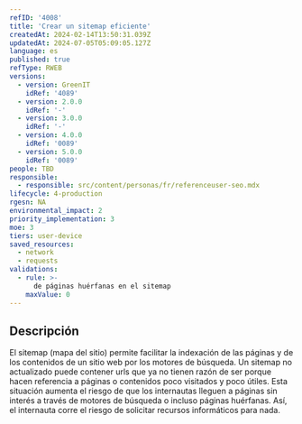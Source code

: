 ```yaml
---
refID: '4008'
title: 'Crear un sitemap eficiente'
createdAt: 2024-02-14T13:50:31.039Z
updatedAt: 2024-07-05T05:09:05.127Z
language: es
published: true
refType: RWEB
versions:
  - version: GreenIT
    idRef: '4089'
  - version: 2.0.0
    idRef: '-'
  - version: 3.0.0
    idRef: '-'
  - version: 4.0.0
    idRef: '0089'
  - version: 5.0.0
    idRef: '0089'
people: TBD
responsible:
  - responsible: src/content/personas/fr/referenceuser-seo.mdx
lifecycle: 4-production
rgesn: NA
environmental_impact: 2
priority_implementation: 3
moe: 3
tiers: user-device
saved_resources:
  - network
  - requests
validations:
  - rule: >-
      de páginas huérfanas en el sitemap
    maxValue: 0
---
```


## Descripción

El sitemap (mapa del sitio) permite facilitar la indexación de las páginas y de los contenidos de un sitio web por los motores de búsqueda. 
Un sitemap no actualizado puede contener urls que ya no tienen razón de ser porque hacen referencia a páginas o contenidos poco visitados y poco útiles.
Esta situación aumenta el riesgo de que los internautas lleguen a páginas sin interés a través de motores de búsqueda o incluso páginas huérfanas.
Así, el internauta corre el riesgo de solicitar recursos informáticos para nada.


